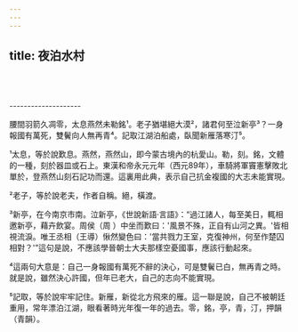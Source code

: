 ```yaml
---
---
---
```

title: 夜泊水村
---





<br/><br/><br/>--------------------

腰間羽箭久凋零，太息燕然未勒銘¹。老子猶堪絕大漠²，諸君何至泣新亭³？一身報國有萬死，雙鬢向人無再青⁴。記取江湖泊船處，臥聞新雁落寒汀⁵。

¹太息，等於說歎息。燕然，燕然山，即今蒙古境內的杭愛山。勒，刻。銘，文體的一種，刻於器皿或石上。東漢和帝永元元年（西元89年），車騎將軍竇憲擊敗北單於，登燕然山刻石記功而還。這裏用此典，表示自己抗金複國的大志未能實現。

²老子，等於說老夫，作者自稱。絕，橫渡。

³新亭，在今南京市南。泣新亭，《世說新語·言語》：“過江諸人，每至美日，輒相邀新亭，藉卉飲宴。周侯（周 ）中坐而歎曰：'風景不殊，正自有山河之異。'皆相視流淚。唯王丞相（王導）愀然變色曰：'當共戮力王室，克復神州，何至作楚囚相對？'”這句是說，不應該學晉朝士大夫那樣空憂國事，應該行動起來。

⁴這兩句大意是：自己一身報國有萬死不辭的決心，可是雙鬢已白，無再青之時。就是說，雖然決心許國，但年已老大，自己的志向不能實現。

⁵記取，等於說牢牢記住。新雁，新從北方飛來的雁。這一聯是說，自己不被朝廷重用，常年漂泊江湖，眼看著時光年復一年的過去。零，銘，亭，青，汀，押韻（青韻）。